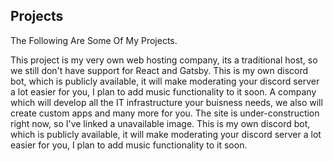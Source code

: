 ## Projects

The Following Are Some Of My Projects.

<ProjectCard title="the mCloud" link="https://the-mcloud.ml" bg="linear-gradient(to right, #D4145A 0%, #FBB03B 100%)">
This project is my very own web hosting company, its a traditional host, so we still don't have support for React and Gatsby.
</ProjectCard>

<ProjectCard title="MolaiBOT" link="https://dsc.gg/molaibot" bg="linear-gradient(to right, #b92b27, #1565c0);">
This is my own discord bot, which is publicly available, it will make moderating your discord server a lot easier for you, I plan to add music functionality to it soon.
</ProjectCard>

<ProjectCard title="Dawood Software" link="https://cdn.mtgsquad-dev.com/Web%201920%20%E2%80%93%201.png" bg="linear-gradient(to right, #ff416c, #ff4b2b);">
A company which will develop all the IT infrastructure your buisness needs, we also will create custom apps and many more for you. The site is under-construction right now, so I've linked a unavailable image.
</ProjectCard>

<ProjectCard title="mtgMC" link="https://cdn.mtgsquad-dev.com/mtgmc" bg="linear-gradient(to right, #333333, #dd1818);">
This is my own discord bot, which is publicly available, it will make moderating your discord server a lot easier for you, I plan to add music functionality to it soon.
</ProjectCard>

